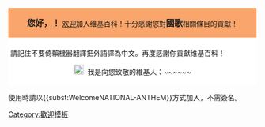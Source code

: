 <div style="width: 98%; margin: 0.2em 0; padding: 0.3em 0.3em; background: #F9A56C;" ><center><big>'''您好，{{PAGENAME}}！'''</big> [[Wikipedia:欢迎|欢迎]]加入维基百科！十分感謝您對'''<span style="font-size:larger;">國歌</span>'''相關條目的貢獻！</center>
</div>
<div style="width: 98%; margin: 0.2em 0; padding: 0.3em 0.3em; background: White">
請記住不要倚賴機器翻譯把外語譯為中文。再度感謝你貢獻维基百科！
<center>[[File:Johann friedrich boettger.png|20px]]&nbsp;&nbsp;我是向您致敬的維基人：~~<includeonly>~~</includeonly><noinclude>~~</noinclude></center>
</div>
<noinclude>使用時請以<nowiki>{{subst:WelcomeNATIONAL-ANTHEM}}</nowiki>方式加入，不需簽名。[[Category:歡迎模板]]</noinclude>